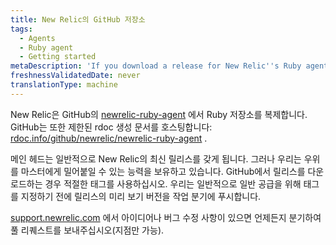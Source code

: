 ```yaml
---
title: New Relic의 GitHub 저장소
tags:
  - Agents
  - Ruby agent
  - Getting started
metaDescription: 'If you download a release for New Relic''s Ruby agent from GitHub, be sure to use the appropriate tag.'
freshnessValidatedDate: never
translationType: machine
---
```


New Relic은 GitHub의 [newrelic-ruby-agent](https://github.com/newrelic/newrelic-ruby-agent/tree/main) 에서 Ruby 저장소를 복제합니다. GitHub는 또한 제한된 rdoc 생성 문서를 호스팅합니다: [rdoc.info/github/newrelic/newrelic-ruby-agent](https://rubydoc.info/github/newrelic/newrelic-ruby-agent) .

메인 헤드는 일반적으로 New Relic의 최신 릴리스를 갖게 됩니다. 그러나 우리는 우위를 마스터에게 밀어붙일 수 있는 능력을 보유하고 있습니다. GitHub에서 릴리스를 다운로드하는 경우 적절한 태그를 사용하십시오. 우리는 일반적으로 일반 공급을 위해 태그를 지정하기 전에 릴리스의 미리 보기 버전을 작업 분기에 푸시합니다.

[support.newrelic.com](https://support.newrelic.com/) 에서 아이디어나 버그 수정 사항이 있으면 언제든지 분기하여 풀 리퀘스트를 보내주십시오(지점만 가능).